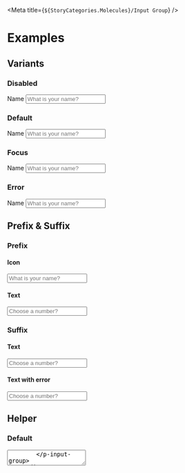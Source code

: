 
<Meta title={`${StoryCategories.Molecules}/Input Group`} />

<InputGroupDocs />

# Examples

## Variants

### Disabled

<Canvas>
    <div class="flex items-center h-32 px-10">
        <p-input-group disabled>
            <span slot="label">Name</span>
            <input
                class="p-input"
                slot="input"
                type="text"
                placeholder="What is your name?"
            />
        </p-input-group>
    </div>
</Canvas>

### Default

<Canvas>
    <div class="flex items-center h-32 px-10">
        <p-input-group>
            <span slot="label">Name</span>
            <input
                class="p-input"
                slot="input"
                type="text"
                placeholder="What is your name?"
            />
        </p-input-group>
    </div>
</Canvas>

### Focus

<Canvas>
    <div class="flex items-center h-32 px-10">
        <p-input-group focused>
            <span slot="label">Name</span>
            <input
                class="p-input"
                slot="input"
                type="text"
                placeholder="What is your name?"
            />
        </p-input-group>
    </div>
</Canvas>

### Error

<Canvas>
    <div class="flex items-center h-32 px-10">
        <p-input-group error="Invalid">
            <span slot="label">Name</span>
            <input
                class="p-input"
                slot="input"
                type="text"
                placeholder="What is your name?"
            />
        </p-input-group>
    </div>
</Canvas>

## Prefix & Suffix

### Prefix

#### Icon

<Canvas>
    <div class="flex items-center h-32 px-10">
        <p-input-group label="Name" icon="person">
            <input
                class="p-input"
                slot="input"
                type="text"
                placeholder="What is your name?"
            />
        </p-input-group>
    </div>
</Canvas>

#### Text

<Canvas>
    <div class="flex items-center h-32 px-10">
        <p-input-group label="Name" prefix="#">
            <input
                class="p-input"
                slot="input"
                type="number"
                placeholder="Choose a number?"
            />
        </p-input-group>
    </div>
</Canvas>

### Suffix

#### Text

<Canvas>
    <div class="flex items-center h-32 px-10">
        <p-input-group label="Name" suffix="#">
            <input
                class="p-input"
                slot="input"
                type="number"
                placeholder="Choose a number?"
            />
        </p-input-group>
    </div>
</Canvas>

#### Text with error

<Canvas>
    <div class="flex items-center h-32 px-10">
        <p-input-group label="Name" suffix="#" error="Not a number">
            <input
                class="p-input"
                slot="input"
                type="number"
                placeholder="Choose a number?"
            />
        </p-input-group>
    </div>
</Canvas>

## Helper

### Default

<Canvas>
    <div class="flex items-center h-32 px-10">
        <p-input-group helper="The on your birth certificate." label="Name">
            <textarea
                class="p-input"
                slot="input"
                placeholder="Tell me your story?"
            />
        </p-input-group>
    </div>
</Canvas>

### Slotted

<Canvas>
    <div class="flex items-center h-32 px-10">
        <p-input-group label="Name">
            <textarea
                class="p-input"
                slot="input"
                placeholder="Tell me your story?"
            />
            <span slot="helper">
                The name on your birth certificate. (slotted)
            </span>
        </p-input-group>
    </div>
</Canvas>

## Header

### Custom header item

<Canvas>
    <div class="flex items-center h-32 px-10">
        <p-input-group label="Password">
            <input
                class="p-input"
                slot="input"
                type="password"
                placeholder="What is your password?"
            />
            <p-button
                slot="header"
                variant="text"
                size="small"
                class="-mt-2 -mb-2"
            >
                Password forgotten?
            </p-button>
        </p-input-group>
    </div>
</Canvas>

### With helper

<Canvas>
    <div class="flex items-center h-32 px-10">
        <p-input-group label="Password" helper="I am helping!">
            <input
                class="p-input"
                slot="input"
                type="password"
                placeholder="What is your password?"
            />
            <p-button
                slot="header"
                variant="text"
                size="small"
                class="-mt-2 -mb-2"
            >
                Password forgotten?
            </p-button>
        </p-input-group>
    </div>
</Canvas>
